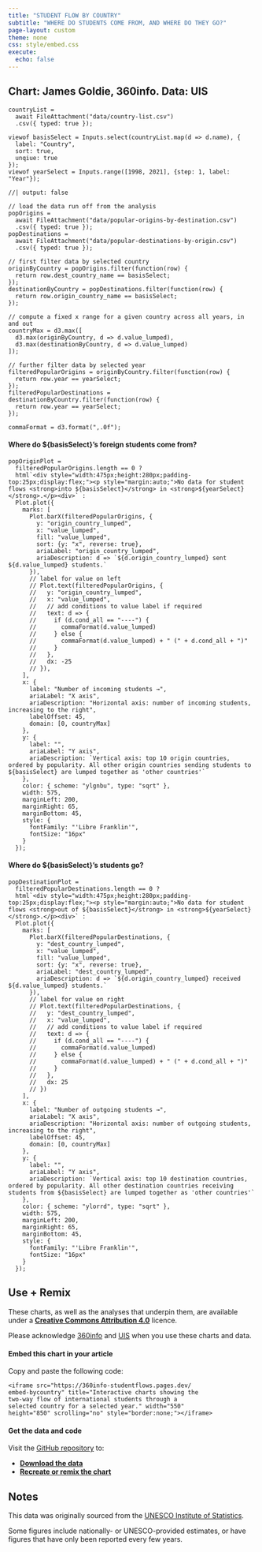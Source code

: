 ```yaml
---
title: "STUDENT FLOW BY COUNTRY"
subtitle: "WHERE DO STUDENTS COME FROM, AND WHERE DO THEY GO?"
page-layout: custom
theme: none
css: style/embed.css
execute:
  echo: false
---
```


::: {.panel-tabset}

## Chart: James Goldie, 360info. Data: UIS

```ojs
countryList =
  await FileAttachment("data/country-list.csv")
  .csv({ typed: true });

viewof basisSelect = Inputs.select(countryList.map(d => d.name), {
  label: "Country",
  sort: true,
  unqiue: true
});
viewof yearSelect = Inputs.range([1998, 2021], {step: 1, label: "Year"});
```

```ojs
//| output: false

// load the data run off from the analysis
popOrigins =
  await FileAttachment("data/popular-origins-by-destination.csv")
  .csv({ typed: true });
popDestinations =
  await FileAttachment("data/popular-destinations-by-origin.csv")
  .csv({ typed: true });

// first filter data by selected country
originByCountry = popOrigins.filter(function(row) {
  return row.dest_country_name == basisSelect;
});
destinationByCountry = popDestinations.filter(function(row) {
  return row.origin_country_name == basisSelect;
});

// compute a fixed x range for a given country across all years, in and out
countryMax = d3.max([
  d3.max(originByCountry, d => d.value_lumped),
  d3.max(destinationByCountry, d => d.value_lumped)
]);

// further filter data by selected year
filteredPopularOrigins = originByCountry.filter(function(row) {
  return row.year == yearSelect;
});
filteredPopularDestinations = destinationByCountry.filter(function(row) {
  return row.year == yearSelect;
});

commaFormat = d3.format(",.0f");
```

#### Where do ${basisSelect}'s foreign students come from? {.textcenter}

```ojs

popOriginPlot =
  filteredPopularOrigins.length == 0 ?
  html`<div style="width:475px;height:280px;padding-top:25px;display:flex;"><p style="margin:auto;">No data for student flows <strong>into ${basisSelect}</strong> in <strong>${yearSelect}</strong>.</p><div>` :
  Plot.plot({
    marks: [
      Plot.barX(filteredPopularOrigins, {
        y: "origin_country_lumped",
        x: "value_lumped",
        fill: "value_lumped",
        sort: {y: "x", reverse: true},
        ariaLabel: "origin_country_lumped",
        ariaDescription: d => `${d.origin_country_lumped} sent ${d.value_lumped} students.`
      }),
      // label for value on left
      // Plot.text(filteredPopularOrigins, {
      //   y: "origin_country_lumped",
      //   x: "value_lumped",
      //   // add conditions to value label if required
      //   text: d => {
      //     if (d.cond_all == "----") { 
      //       commaFormat(d.value_lumped)
      //     } else {
      //       commaFormat(d.value_lumped) + " (" + d.cond_all + ")"
      //     }
      //   },
      //   dx: -25
      // }),
    ],
    x: {
      label: "Number of incoming students →",
      ariaLabel: "X axis",
      ariaDescription: "Horizontal axis: number of incoming students, increasing to the right",
      labelOffset: 45,
      domain: [0, countryMax]
    },
    y: {
      label: "",
      ariaLabel: "Y axis",
      ariaDescription: `Vertical axis: top 10 origin countries, ordered by popularity. All other origin countries sending students to ${basisSelect} are lumped together as 'other countries'`
    },
    color: { scheme: "ylgnbu", type: "sqrt" },
    width: 575,
    marginLeft: 200,
    marginRight: 65,
    marginBottom: 45,
    style: {
      fontFamily: "'Libre Franklin'",
      fontSize: "16px"
    }
  });
```
#### Where do ${basisSelect}'s students go? {.textcenter}

```ojs

popDestinationPlot = 
  filteredPopularDestinations.length == 0 ?
  html`<div style="width:475px;height:280px;padding-top:25px;display:flex;"><p style="margin:auto;">No data for student flows <strong>out of ${basisSelect}</strong> in <strong>${yearSelect}</strong>.</p><div>` :
  Plot.plot({
    marks: [
      Plot.barX(filteredPopularDestinations, {
        y: "dest_country_lumped",
        x: "value_lumped",
        fill: "value_lumped",
        sort: {y: "x", reverse: true},
        ariaLabel: "dest_country_lumped",
        ariaDescription: d => `${d.origin_country_lumped} received ${d.value_lumped} students.`
      }),
      // label for value on right
      // Plot.text(filteredPopularDestinations, {
      //   y: "dest_country_lumped",
      //   x: "value_lumped",
      //   // add conditions to value label if required
      //   text: d => {
      //     if (d.cond_all == "----") { 
      //       commaFormat(d.value_lumped)
      //     } else {
      //       commaFormat(d.value_lumped) + " (" + d.cond_all + ")"
      //     }
      //   },
      //   dx: 25
      // })
    ],
    x: {
      label: "Number of outgoing students →",
      ariaLabel: "X axis",
      ariaDescription: "Horizontal axis: number of outgoing students, increasing to the right",
      labelOffset: 45,
      domain: [0, countryMax]
    },
    y: {
      label: "",
      ariaLabel: "Y axis",
      ariaDescription: `Vertical axis: top 10 destination countries, ordered by popularity. All other destination countries receiving students from ${basisSelect} are lumped together as 'other countries'`
    },
    color: { scheme: "ylorrd", type: "sqrt" },
    width: 575,
    marginLeft: 200,
    marginRight: 65,
    marginBottom: 45,
    style: {
      fontFamily: "'Libre Franklin'",
      fontSize: "16px"
    }
  });
```

## Use + Remix

These charts, as well as the analyses that underpin them, are available under a [**Creative Commons Attribution 4.0**](https://creativecommons.org/licenses/by/4.0) licence.

Please acknowledge [360info](https://360info.org) and [UIS](http://data.uis.unesco.org) when you use these charts and data.

#### Embed this chart in your article

Copy and paste the following code:

::: {.embedcode}
```
<iframe src="https://360info-studentflows.pages.dev/
embed-bycountry" title="Interactive charts showing the 
two-way flow of international students through a
selected country for a selected year." width="550"
height="850" scrolling="no" style="border:none;"></iframe>
```
:::

#### Get the data and code

Visit the [GitHub repository](https://github.com/360-info/report-global-education/tree/main/data) to:

* [**Download the data**](https://github.com/360-info/report-global-education/tree/main/data)
* [**Recreate or remix the chart**](https://github.com/360-info/report-global-education)

## Notes

This data was originally sourced from the [UNESCO Institute of Statistics](http://data.uis.unesco.org).

Some figures include nationally- or UNESCO-provided estimates, or have figures that have only been reported every few years.

:::
